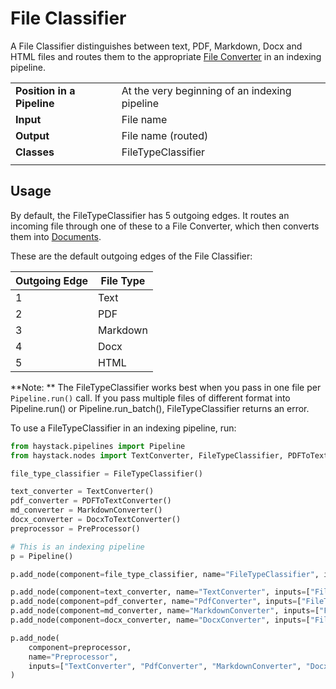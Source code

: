# File Classifier

A File Classifier distinguishes between text, PDF, Markdown, Docx and HTML files and routes them to the appropriate [File Converter](/pipeline_nodes/file-converters) in an indexing pipeline.

|||
|-------------|-----------------------------------------------------------------------------------------------------------------------------------------------------------------------------|
|__Position in a Pipeline__| At the very beginning of an indexing pipeline |
|__Input__       | File name                                                                                                                                                                  |
|__Output__      | File name (routed)                                                                                                             |
|__Classes__     | FileTypeClassifier                                                                                                           |
|||

## Usage

By default, the FileTypeClassifier has 5 outgoing edges.
It routes an incoming file through one of these to a File Converter,
which then converts them into [Documents](/components/documents-answers-labels#document).

These are the default outgoing edges of the File Classifier:

| Outgoing Edge | File Type |
|---------------|-----------|
| 1             | Text      |
| 2             | PDF       |
| 3             | Markdown  |
| 4             | Docx      |
| 5             | HTML      |

<div className="max-w-xl bg-yellow-light-theme border-l-8 border-yellow-dark-theme px-6 pt-6 pb-4 my-4 rounded-md dark:bg-yellow-900">

**Note: ** The FileTypeClassifier works best when you pass in one file per `Pipeline.run()` call.
    If you pass multiple files of different format into Pipeline.run() or Pipeline.run_batch(), FileTypeClassifier returns an error.

</div>

To use a FileTypeClassifier in an indexing pipeline, run:

```python
from haystack.pipelines import Pipeline
from haystack.nodes import TextConverter, FileTypeClassifier, PDFToTextConverter, MarkdownConverter, DocxToTextConverter, PreProcessor

file_type_classifier = FileTypeClassifier()

text_converter = TextConverter()
pdf_converter = PDFToTextConverter()
md_converter = MarkdownConverter()
docx_converter = DocxToTextConverter()
preprocessor = PreProcessor()

# This is an indexing pipeline
p = Pipeline()

p.add_node(component=file_type_classifier, name="FileTypeClassifier", inputs=["File"])

p.add_node(component=text_converter, name="TextConverter", inputs=["FileTypeClassifier.output_1"])
p.add_node(component=pdf_converter, name="PdfConverter", inputs=["FileTypeClassifier.output_2"])
p.add_node(component=md_converter, name="MarkdownConverter", inputs=["FileTypeClassifier.output_3"])
p.add_node(component=docx_converter, name="DocxConverter", inputs=["FileTypeClassifier.output_4"])

p.add_node(
    component=preprocessor,
    name="Preprocessor",
    inputs=["TextConverter", "PdfConverter", "MarkdownConverter", "DocxConverter"],
)
```